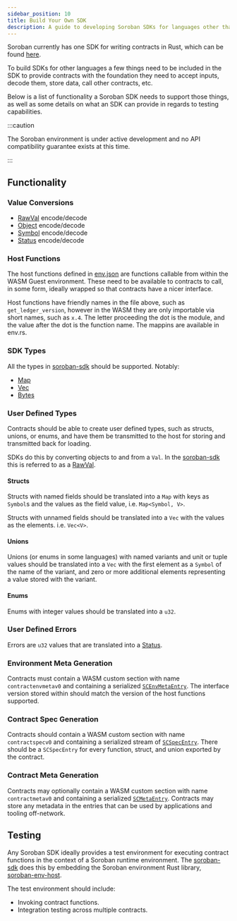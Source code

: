 ```yaml
---
sidebar_position: 10
title: Build Your Own SDK
description: A guide to developing Soroban SDKs for languages other than Rust.
---
```


Soroban currently has one SDK for writing contracts in Rust, which can be found [here][soroban-sdk].

To build SDKs for other languages a few things need to be included in the SDK to provide contracts with the foundation they need to accept inputs, decode them, store data, call other contracts, etc.

Below is a list of functionality a Soroban SDK needs to support those things, as well as some details on what an SDK can provide in regards to testing capabilities.

:::caution

The Soroban environment is under active development and no API compatibility guarantee exists at this time.

:::

## Functionality

### Value Conversions

- [RawVal] encode/decode
- [Object] encode/decode
- [Symbol] encode/decode
- [Status] encode/decode

### Host Functions

The host functions defined in [env.json] are functions callable from within the WASM Guest environment. These need to be available to contracts to call, in some form, ideally wrapped so that contracts have a nicer interface.

Host functions have friendly names in the file above, such as `get_ledger_version`, however in the WASM they are only importable via short names, such as `x.4`. The letter proceeding the dot is the module, and the value after the dot is the function name. The mappins are available in env.rs.

### SDK Types

All the types in [soroban-sdk](https://docs.rs/soroban-sdk) should be supported. Notably:

- [Map]
- [Vec]
- [Bytes]

### User Defined Types

Contracts should be able to create user defined types, such as structs, unions, or enums, and have them be transmitted to the host for storing and transmitted back for loading.

SDKs do this by converting objects to and from a `Val`. In the [soroban-sdk] this is referred to as a [RawVal].

#### Structs

Structs with named fields should be translated into a `Map` with keys as `Symbol`s and the values as the field value, i.e. `Map<Symbol, V>`.

Structs with unnamed fields should be translated into a `Vec` with the values as the elements. i.e. `Vec<V>`.

#### Unions

Unions (or enums in some languages) with named variants and unit or tuple values should be translated into a `Vec` with the first element as a `Symbol` of the name of the variant, and zero or more additional elements representing a value stored with the variant.

#### Enums

Enums with integer values should be translated into a `u32`.

### User Defined Errors

Errors are `u32` values that are translated into a [Status].

### Environment Meta Generation

Contracts must contain a WASM custom section with name `contractenvmetav0` and containing a serialized [`SCEnvMetaEntry`]. The interface version stored within should match the version of the host functions supported.

### Contract Spec Generation

Contracts should contain a WASM custom section with name `contractspecv0` and containing a serialized stream of [`SCSpecEntry`]. There should be a `SCSpecEntry` for every function, struct, and union exported by the contract.

### Contract Meta Generation

Contracts may optionally contain a WASM custom section with name `contractmetav0` and containing a serialized [`SCMetaEntry`]. Contracts may store any metadata in the entries that can be used by applications and tooling off-network.

## Testing

Any Soroban SDK ideally provides a test environment for executing contract functions in the context of a Soroban runtime environment. The [soroban-sdk] does this by embedding the Soroban environment Rust library, [soroban-env-host].

The test environment should include:

- Invoking contract functions.
- Integration testing across multiple contracts.

[soroban-sdk]: https://docs.rs/soroban-sdk
[soroban-env-host]: https://github.com/stellar/rs-soroban-env
[RawVal]: https://github.com/stellar/rs-soroban-env/blob/main/soroban-env-common/src/raw_val.rs
[Status]: https://github.com/stellar/rs-soroban-env/blob/main/soroban-env-common/src/status.rs
[Object]: https://github.com/stellar/rs-soroban-env/blob/main/soroban-env-common/src/object.rs
[Symbol]: https://github.com/stellar/rs-soroban-env/blob/main/soroban-env-common/src/symbol.rs
[env.json]: https://github.com/stellar/rs-soroban-env/blob/main/soroban-env-common/env.json
[Map]: https://github.com/stellar/rs-soroban-sdk/blob/main/soroban-sdk/src/map.rs
[Vec]: https://github.com/stellar/rs-soroban-sdk/blob/main/soroban-sdk/src/vec.rs
[Bytes]: https://github.com/stellar/rs-soroban-sdk/blob/main/soroban-sdk/src/bytes.rs
[`SCEnvMetaEntry`]: https://github.com/stellar/stellar-xdr/blob/next/Stellar-contract-env-meta.x
[`SCSpecEntry`]: https://github.com/stellar/stellar-xdr/blob/next/Stellar-contract-spec.x
[`SCMetaEntry`]: https://github.com/stellar/stellar-xdr/blob/next/Stellar-contract-meta.x
